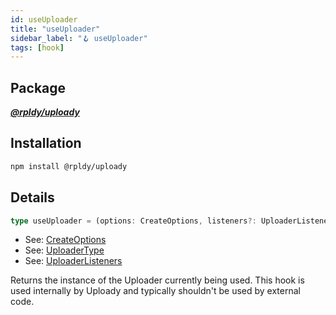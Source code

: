 ```yaml
---
id: useUploader
title: "useUploader"
sidebar_label: "🪝 useUploader"
tags: [hook]
---
```


## Package

**_[@rpldy/uploady](../../packages/rpldy-uploady)_**

## Installation

```bash npm2yarn
npm install @rpldy/uploady
```

## Details

```typescript
type useUploader = (options: CreateOptions, listeners?: UploaderListeners) => UploaderType;
```

- See: [CreateOptions](../types#createoptions)
- See: [UploaderType](../types#uploadertype)
- See: [UploaderListeners](../types#uploaderlisteners)

Returns the instance of the Uploader currently being used.
This hook is used internally by Uploady and typically shouldn't be used by external code.
